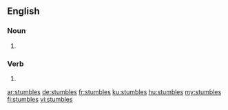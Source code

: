 ==English==

===Noun===
{{head|en|noun plural form}}

# {{plural of|stumble|lang=en}}

===Verb===
{{head|en|verb form}}

# {{en-third-person singular of|stumble}}

[[ar:stumbles]]
[[de:stumbles]]
[[fr:stumbles]]
[[ku:stumbles]]
[[hu:stumbles]]
[[my:stumbles]]
[[fi:stumbles]]
[[vi:stumbles]]